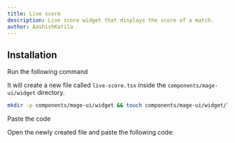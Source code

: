 ```yaml
---
title: Live score
description: Live score widget that displays the score of a match.
author: AashishKatila
---
```


<ComponentPreview name="widget-live-score--docs" />

## Installation

<Steps>
<Step>Run the following command</Step>

It will create a new file called `live-score.tsx` inside the `components/mage-ui/widget` directory.

```bash
mkdir -p components/mage-ui/widget && touch components/mage-ui/widget/live-score.tsx
```

<Step>Paste the code</Step>

Open the newly created file and paste the following code:

```jsx file=<rootDir>/mage-ui/widget/live-score.tsx

```

</Steps>
